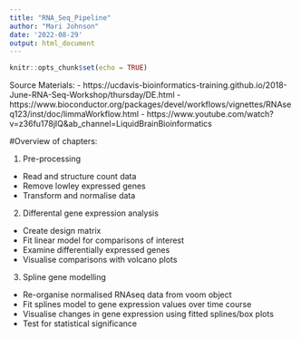 ```yaml
---
title: "RNA_Seq_Pipeline"
author: "Mari Johnson"
date: '2022-08-29'
output: html_document
---
```


```r
knitr::opts_chunk$set(echo = TRUE)
```
Source Materials:
- https://ucdavis-bioinformatics-training.github.io/2018-June-RNA-Seq-Workshop/thursday/DE.html
- https://www.bioconductor.org/packages/devel/workflows/vignettes/RNAseq123/inst/doc/limmaWorkflow.html
- https://www.youtube.com/watch?v=z36fu178jIQ&ab_channel=LiquidBrainBioinformatics

#Overview of chapters:

1) Pre-processing
- Read and structure count data
- Remove lowley expressed genes
- Transform and normalise data

2) Differental gene expression analysis
- Create design matrix
- Fit linear model for comparisons of interest
- Examine differentially expressed genes
- Visualise comparisons with volcano plots

3) Spline gene modelling 
- Re-organise normalised RNAseq data from voom object
- Fit splines model to gene expression values over time course
- Visualise changes in gene expression using fitted splines/box plots
- Test for statistical significance

